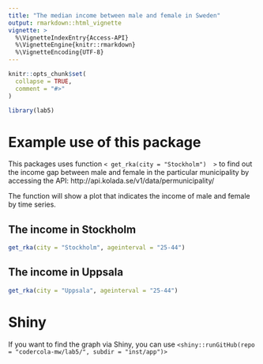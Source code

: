 ```yaml
---
title: "The median income between male and female in Sweden"
output: rmarkdown::html_vignette
vignette: >
  %\VignetteIndexEntry{Access-API}
  %\VignetteEngine{knitr::rmarkdown}
  %\VignetteEncoding{UTF-8}
---
```


```r
knitr::opts_chunk$set(
  collapse = TRUE,
  comment = "#>"
)
```

```r
library(lab5)
```

# Example use of this package
This packages uses function `< get_rka(city = "Stockholm")  >` to find out the income gap between male and female in the particular municipality by accessing the API: http://api.kolada.se/v1/data/permunicipality/


The function will show a plot that indicates the income of male and female by time series.

## The income in Stockholm
```r
get_rka(city = "Stockholm", ageinterval = "25-44")
```

## The income in Uppsala
```r
get_rka(city = "Uppsala", ageinterval = "25-44")
```

# Shiny
If you want to find the graph via Shiny, you can use
`<shiny::runGitHub(repo = "codercola-mw/lab5/", subdir = "inst/app")>`
